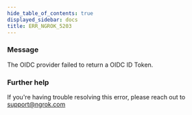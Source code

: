 ```yaml
---
hide_table_of_contents: true
displayed_sidebar: docs
title: ERR_NGROK_5203
---
```




### Message

The OIDC provider failed to return a OIDC ID Token.

<ErrorDetails error="err_ngrok_5203" />

### Further help

If you're having trouble resolving this error, please reach out to [support@ngrok.com](mailto:support@ngrok.com?subject=Help%20with%20ERR_NGROK_5203)
